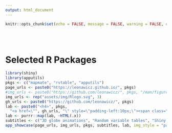 ```yaml
---
output: html_document
---
```


```r
knitr::opts_chunk$set(echo = FALSE, message = FALSE, warning = FALSE, error = FALSE, tidy = TRUE)
```

<br><br>

# Selected R Packages

```r
library(shiny)
library(apputils)
pkgs <- c("mapmate", "rvtable", "apputils")
page_urls <- paste0("https://leonawicz.github.io/", pkgs)
#img_urls <- paste0("https://github.com/leonawicz/", pkgs, "/man/figures/pkg_icon.svg")
img_urls <- rep("assets/img/Rlogo.svg", 3)
gh_urls <- paste0("https://github.com/leonawicz/", pkgs)
lab <- paste0("<h4>", pkgs,
  "<a href=\"", gh_urls, "\" style=\"padding-left:10px;\"><span class=\"fa fa-github fa-lg\"></span></a></h4>")
lab <- purrr::map(lab, ~HTML(.x))
subtitles <- c("3D globe animations", "Random variable tables", "Shiny app utilities")
app_showcase(page_urls, img_urls, pkgs, subtitles, lab, img_style = "padding:10px;", new_window = FALSE)
```
